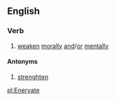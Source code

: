 ==English==

===Verb===
# [[weaken]] [[morally]] [[and]]/[[or]] [[mentally]]

====Antonyms====
# [[strenghten]]

[[pl:Enervate]]